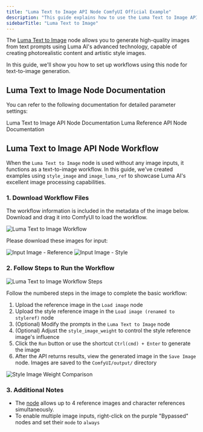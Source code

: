 ```yaml
---
title: "Luma Text to Image API Node ComfyUI Official Example"
description: "This guide explains how to use the Luma Text to Image API node in ComfyUI"
sidebarTitle: "Luma Text to Image"
---
```



The [Luma Text to Image](/built-in-nodes/api-node/image/luma/luma-text-to-image) node allows you to generate high-quality images from text prompts using Luma AI's advanced technology, capable of creating photorealistic content and artistic style images.

In this guide, we'll show you how to set up workflows using this node for text-to-image generation.

<ReqHint/>
<UpdateReminder/>

## Luma Text to Image Node Documentation

You can refer to the following documentation for detailed parameter settings:

<Card title="Luma Text to Image Node Documentation" icon="book" href="/built-in-nodes/api-node/image/luma/luma-text-to-image">
Luma Text to Image API Node Documentation
</Card>

<Card title="Luma Reference Node Documentation" icon="book" href="/built-in-nodes/api-node/image/luma/luma-reference">
Luma Reference API Node Documentation
</Card>

## Luma Text to Image API Node Workflow

When the `Luma Text to Image` node is used without any image inputs, it functions as a text-to-image workflow. In this guide, we've created examples using `style_image` and `image_luma_ref` to showcase Luma AI's excellent image processing capabilities.

### 1. Download Workflow Files

The workflow information is included in the metadata of the image below. Download and drag it into ComfyUI to load the workflow.

![Luma Text to Image Workflow](https://raw.githubusercontent.com/Comfy-Org/example_workflows/main/api_nodes/luma/t2i/luma_t2i.png)

Please download these images for input:

![Input Image - Reference](https://raw.githubusercontent.com/Comfy-Org/example_workflows/main/api_nodes/luma/t2i/input_ref.png)
![Input Image - Style](https://raw.githubusercontent.com/Comfy-Org/example_workflows/main/api_nodes/luma/t2i/input_style.png)

### 2. Follow Steps to Run the Workflow

![Luma Text to Image Workflow Steps](/images/tutorial/api_nodes/luma/luma_t2i_step_guide.jpg)

Follow the numbered steps in the image to complete the basic workflow:
1. Upload the reference image in the `Load image` node
2. Upload the style reference image in the `Load image (renamed to styleref)` node
3. (Optional) Modify the prompts in the `Luma Text to Image` node
4. (Optional) Adjust the `style_image_weight` to control the style reference image's influence
5. Click the `Run` button or use the shortcut `Ctrl(cmd) + Enter` to generate the image
6. After the API returns results, view the generated image in the `Save Image` node. Images are saved to the `ComfyUI/output/` directory

![Style Image Weight Comparison](/images/tutorial/api_nodes/luma/t2i_style_image_weight.jpg)

### 3. Additional Notes

- The [node](/built-in-nodes/api-node/image/luma/luma-text-to-image) allows up to 4 reference images and character references simultaneously.
- To enable multiple image inputs, right-click on the purple "Bypassed" nodes and set their `mode` to `always`
